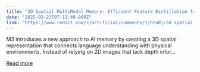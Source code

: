 ```yaml
---
title: "3D Spatial MultiModal Memory: Efficient Feature Distillation for Scene Understanding with Gaussian Splatting"
date: "2025-03-23T07:11:40.000Z"
link: "https://www.reddit.com/r/artificial/comments/1jhtn0j/3d_spatial_multimodal_memory_efficient_feature/"
---
```


M3 introduces a new approach to AI memory by creating a 3D spatial representation that connects language understanding with physical environments. Instead of relying on 2D images that lack depth infor...

[Read more](https://www.reddit.com/r/artificial/comments/1jhtn0j/3d_spatial_multimodal_memory_efficient_feature/)
